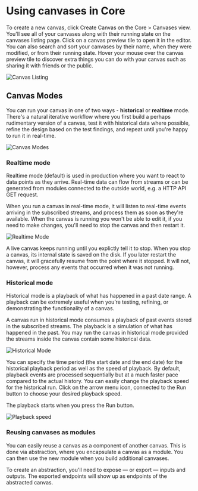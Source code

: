 


# Using canvases in Core
To create a new canvas, click <span className={docsStyles.streamrHighlight}>Create Canvas</span> on the Core > Canvases view. You'll see all of your canvases along with their running state on the canvases listing page. Click on a canvas preview tile to open it in the editor. You can also search and sort your canvases by their name, when they were modified, or from their running state. Hover your mouse over the canvas preview tile to discover extra things you can do with your canvas such as sharing it with friends or the public.

<Image
  border
  src={CanvasListing}
  highResSrc={CanvasListing2x}
  alt="Canvas Listing"
/>

## Canvas Modes
You can run your canvas in one of two ways - **historical** or **realtime** mode. There's a natural iterative workflow where you first build a perhaps rudimentary version of a canvas, test it with historical data where possible, refine the design based on the test findings, and repeat until you're happy to run it in real-time.

<Image
  mobileSrc={CanvasModesMobile2x}
  src={CanvasModes}
  highResSrc={CanvasModes2x}
  alt="Canvas Modes"
/>

### Realtime mode
Realtime mode (default) is used in production where you want to react to data points as they arrive. Real-time data can flow from streams or can be generated from modules connected to the outside world, e.g. a HTTP API GET request.

When you run a canvas in real-time mode, it will listen to real-time events arriving in the subscribed streams, and process them as soon as they're available. When the canvas is running you won't be able to edit it, if you need to make changes, you'll need to stop the canvas and then restart it.

<Image
  mobileSrc={RealtimeModeMobile2x}
  src={RealtimeMode}
  highResSrc={RealtimeMode2x}
  alt="Realtime Mode"
/>

A live canvas keeps running until you explictly tell it to stop. When you stop a canvas, its internal state is saved on the disk. If you later restart the canvas, it will gracefully resume from the point where it stopped. It will not, however, process any events that occurred when it was not running.

### Historical mode
Historical mode is a playback of what has happened in a past date range. A playback can be extremely useful when you’re testing, refining, or demonstrating the functionality of a canvas.

A canvas run in historical mode consumes a playback of past events stored in the subscribed streams. The playback is a simulation of what has happened in the past. You may run the canvas in historical mode provided the streams inside the canvas contain some historical data.

<Image
  mobileSrc={HistoricalModeMobile2x}
  src={HistoricalMode}
  highResSrc={HistoricalMode2x}
  alt="Historical Mode"
/>

You can specify the time period (the start date and the end date) for the historical playback period as well as the speed of playback. By default, playback events are processed sequentially but at a much faster pace compared to the actual history. You can easily change the playback speed for the historical run. Click on the arrow menu icon, connected to the <span className={docsStyles.greenHighlight}>Run</span> button to choose your desired playback speed.

The playback starts when you press the <span className={docsStyles.greenHighlight}>Run</span> button.

<Image
  mobileSrc={PlaybackSpeedMobile2x}
  src={PlaybackSpeedDesktop}
  highResSrc={PlaybackSpeedDesktop2x}
  alt="Playback speed"
/>

### Reusing canvases as modules
You can easily reuse a canvas as a component of another canvas. This is done via abstraction, where you encapsulate a canvas as a module. You can then use the new module when you build additional canvases.

To create an abstraction, you'll need to expose — or export — inputs and outputs. The exported endpoints will show up as endpoints of the abstracted canvas.
